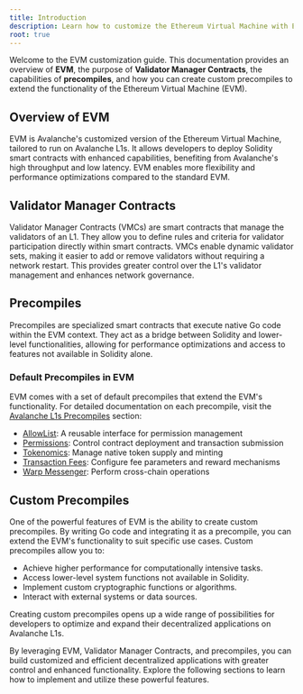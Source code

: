 ```yaml
---
title: Introduction
description: Learn how to customize the Ethereum Virtual Machine with EVM and Precompiles.
root: true
---
```


Welcome to the EVM customization guide. This documentation provides an overview of **EVM**, the purpose of **Validator Manager Contracts**, the capabilities of **precompiles**, and how you can create custom precompiles to extend the functionality of the Ethereum Virtual Machine (EVM).

## Overview of EVM

EVM is Avalanche's customized version of the Ethereum Virtual Machine, tailored to run on Avalanche L1s. It allows developers to deploy Solidity smart contracts with enhanced capabilities, benefiting from Avalanche's high throughput and low latency. EVM enables more flexibility and performance optimizations compared to the standard EVM.

## Validator Manager Contracts

Validator Manager Contracts (VMCs) are smart contracts that manage the validators of an L1. They allow you to define rules and criteria for validator participation directly within smart contracts. VMCs enable dynamic validator sets, making it easier to add or remove validators without requiring a network restart. This provides greater control over the L1's validator management and enhances network governance.

## Precompiles

Precompiles are specialized smart contracts that execute native Go code within the EVM context. They act as a bridge between Solidity and lower-level functionalities, allowing for performance optimizations and access to features not available in Solidity alone.

### Default Precompiles in EVM

EVM comes with a set of default precompiles that extend the EVM's functionality. For detailed documentation on each precompile, visit the [Avalanche L1s Precompiles](/docs/avalanche-l1s/evm-configuration/evm-l1-customization#precompiles) section:

- [AllowList](/docs/avalanche-l1s/evm-configuration/allowlist): A reusable interface for permission management
- [Permissions](/docs/avalanche-l1s/evm-configuration/permissions): Control contract deployment and transaction submission
- [Tokenomics](/docs/avalanche-l1s/evm-configuration/tokenomics): Manage native token supply and minting
- [Transaction Fees](/docs/avalanche-l1s/evm-configuration/transaction-fees): Configure fee parameters and reward mechanisms
- [Warp Messenger](/docs/avalanche-l1s/evm-configuration/warpmessenger): Perform cross-chain operations

## Custom Precompiles

One of the powerful features of EVM is the ability to create custom precompiles. By writing Go code and integrating it as a precompile, you can extend the EVM's functionality to suit specific use cases. Custom precompiles allow you to:

- Achieve higher performance for computationally intensive tasks.
- Access lower-level system functions not available in Solidity.
- Implement custom cryptographic functions or algorithms.
- Interact with external systems or data sources.

Creating custom precompiles opens up a wide range of possibilities for developers to optimize and expand their decentralized applications on Avalanche L1s.

By leveraging EVM, Validator Manager Contracts, and precompiles, you can build customized and efficient decentralized applications with greater control and enhanced functionality. Explore the following sections to learn how to implement and utilize these powerful features.
